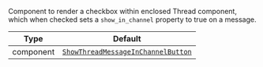 Component to render a checkbox within enclosed Thread component, which when checked sets a `show_in_channel` property to true on a message.

| Type      | Default                                                                                                   |
| --------- | --------------------------------------------------------------------------------------------------------- |
| component | [`ShowThreadMessageInChannelButton`](../../../../ui-components/show_thread_message_in_channel_button.mdx) |
